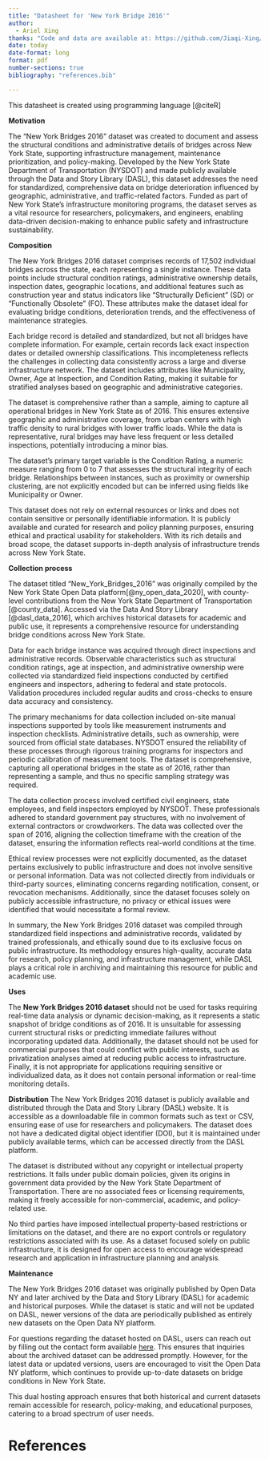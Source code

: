 ```yaml
---
title: "Datasheet for 'New York Bridge 2016'"
author: 
  - Ariel Xing
thanks: "Code and data are available at: https://github.com/Jiaqi-Xing/NYS_Bridge_Condition_Analysis."
date: today
date-format: long
format: pdf
number-sections: true
bibliography: "references.bib"

---
```

This datasheet is created using programming language [@citeR]

**Motivation**

The "New York Bridges 2016" dataset was created to document and assess the structural conditions and administrative details of bridges across New York State, supporting infrastructure management, maintenance prioritization, and policy-making. Developed by the New York State Department of Transportation (NYSDOT) and made publicly available through the Data and Story Library (DASL), this dataset addresses the need for standardized, comprehensive data on bridge deterioration influenced by geographic, administrative, and traffic-related factors. Funded as part of New York State’s infrastructure monitoring programs, the dataset serves as a vital resource for researchers, policymakers, and engineers, enabling data-driven decision-making to enhance public safety and infrastructure sustainability.

**Composition**

The New York Bridges 2016 dataset comprises records of 17,502 individual bridges across the state, each representing a single instance. These data points include structural condition ratings, administrative ownership details, inspection dates, geographic locations, and additional features such as construction year and status indicators like "Structurally Deficient" (SD) or "Functionally Obsolete" (FO). These attributes make the dataset ideal for evaluating bridge conditions, deterioration trends, and the effectiveness of maintenance strategies.

Each bridge record is detailed and standardized, but not all bridges have complete information. For example, certain records lack exact inspection dates or detailed ownership classifications. This incompleteness reflects the challenges in collecting data consistently across a large and diverse infrastructure network. The dataset includes attributes like Municipality, Owner, Age at Inspection, and Condition Rating, making it suitable for stratified analyses based on geographic and administrative categories.

The dataset is comprehensive rather than a sample, aiming to capture all operational bridges in New York State as of 2016. This ensures extensive geographic and administrative coverage, from urban centers with high traffic density to rural bridges with lower traffic loads. While the data is representative, rural bridges may have less frequent or less detailed inspections, potentially introducing a minor bias.

The dataset's primary target variable is the Condition Rating, a numeric measure ranging from 0 to 7 that assesses the structural integrity of each bridge. Relationships between instances, such as proximity or ownership clustering, are not explicitly encoded but can be inferred using fields like Municipality or Owner.

This dataset does not rely on external resources or links and does not contain sensitive or personally identifiable information. It is publicly available and curated for research and policy planning purposes, ensuring ethical and practical usability for stakeholders. With its rich details and broad scope, the dataset supports in-depth analysis of infrastructure trends across New York State.


**Collection process**

The dataset titled "New_York_Bridges_2016" was originally compiled by the New York State Open Data platform[@ny_open_data_2020], with county-level contributions from the New York State Department of Transportation [@county_data]. Accessed via the Data And Story Library [@dasl_data_2016], which archives historical datasets for academic and public use, it represents a comprehensive resource for understanding bridge conditions across New York State.

Data for each bridge instance was acquired through direct inspections and administrative records. Observable characteristics such as structural condition ratings, age at inspection, and administrative ownership were collected via standardized field inspections conducted by certified engineers and inspectors, adhering to federal and state protocols. Validation procedures included regular audits and cross-checks to ensure data accuracy and consistency.

The primary mechanisms for data collection included on-site manual inspections supported by tools like measurement instruments and inspection checklists. Administrative details, such as ownership, were sourced from official state databases. NYSDOT ensured the reliability of these processes through rigorous training programs for inspectors and periodic calibration of measurement tools. The dataset is comprehensive, capturing all operational bridges in the state as of 2016, rather than representing a sample, and thus no specific sampling strategy was required.

The data collection process involved certified civil engineers, state employees, and field inspectors employed by NYSDOT. These professionals adhered to standard government pay structures, with no involvement of external contractors or crowdworkers. The data was collected over the span of 2016, aligning the collection timeframe with the creation of the dataset, ensuring the information reflects real-world conditions at the time.

Ethical review processes were not explicitly documented, as the dataset pertains exclusively to public infrastructure and does not involve sensitive or personal information. Data was not collected directly from individuals or third-party sources, eliminating concerns regarding notification, consent, or revocation mechanisms. Additionally, since the dataset focuses solely on publicly accessible infrastructure, no privacy or ethical issues were identified that would necessitate a formal review.

In summary, the New York Bridges 2016 dataset was compiled through standardized field inspections and administrative records, validated by trained professionals, and ethically sound due to its exclusive focus on public infrastructure. Its methodology ensures high-quality, accurate data for research, policy planning, and infrastructure management, while DASL plays a critical role in archiving and maintaining this resource for public and academic use.


**Uses**

The **New York Bridges 2016 dataset** should not be used for tasks requiring real-time data analysis or dynamic decision-making, as it represents a static snapshot of bridge conditions as of 2016. It is unsuitable for assessing current structural risks or predicting immediate failures without incorporating updated data. Additionally, the dataset should not be used for commercial purposes that could conflict with public interests, such as privatization analyses aimed at reducing public access to infrastructure. Finally, it is not appropriate for applications requiring sensitive or individualized data, as it does not contain personal information or real-time monitoring details.

**Distribution**
The New York Bridges 2016 dataset is publicly available and distributed through the Data and Story Library (DASL) website. It is accessible as a downloadable file in common formats such as text or CSV, ensuring ease of use for researchers and policymakers. The dataset does not have a dedicated digital object identifier (DOI), but it is maintained under publicly available terms, which can be accessed directly from the DASL platform.

The dataset is distributed without any copyright or intellectual property restrictions. It falls under public domain policies, given its origins in government data provided by the New York State Department of Transportation. There are no associated fees or licensing requirements, making it freely accessible for non-commercial, academic, and policy-related use.

No third parties have imposed intellectual property-based restrictions or limitations on the dataset, and there are no export controls or regulatory restrictions associated with its use. As a dataset focused solely on public infrastructure, it is designed for open access to encourage widespread research and application in infrastructure planning and analysis.

**Maintenance**

The New York Bridges 2016 dataset was originally published by Open Data NY and later archived by the Data and Story Library (DASL) for academic and historical purposes. While the dataset is static and will not be updated on DASL, newer versions of the data are periodically published as entirely new datasets on the Open Data NY platform.

For questions regarding the dataset hosted on DASL, users can reach out by filling out the contact form available [here](https://dasl.datadescription.com/datafile/new-york-bridges-2016/?_sf_s=Bridge&_sfm_cases=4+59943). This ensures that inquiries about the archived dataset can be addressed promptly. However, for the latest data or updated versions, users are encouraged to visit the Open Data NY platform, which continues to provide up-to-date datasets on bridge conditions in New York State.

This dual hosting approach ensures that both historical and current datasets remain accessible for research, policy-making, and educational purposes, catering to a broad spectrum of user needs.

\newpage

# References
